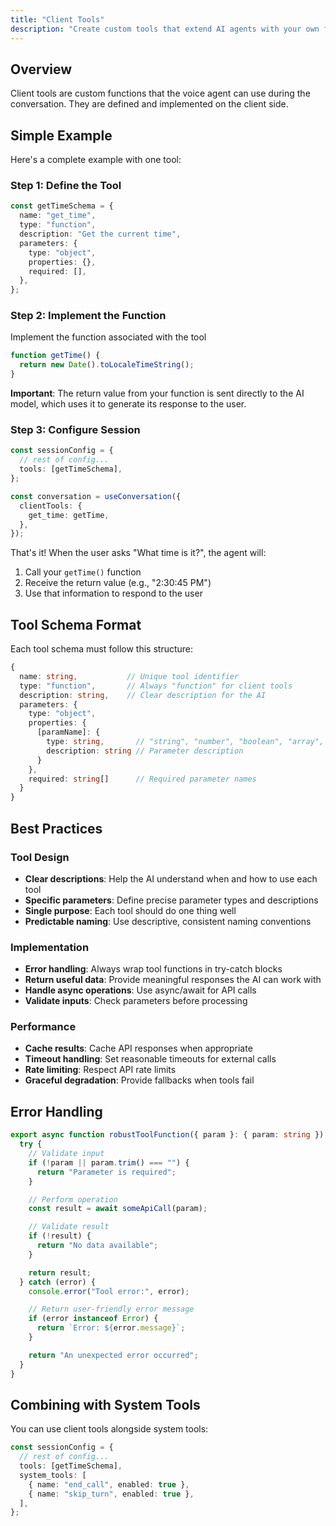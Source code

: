 ```yaml
---
title: "Client Tools"
description: "Create custom tools that extend AI agents with your own functions and APIs"
---
```


## Overview

Client tools are custom functions that the voice agent can use during the conversation. They are defined and implemented on the client side.

## Simple Example

Here's a complete example with one tool:

### Step 1: Define the Tool

```typescript
const getTimeSchema = {
  name: "get_time",
  type: "function",
  description: "Get the current time",
  parameters: {
    type: "object",
    properties: {},
    required: [],
  },
};
```

### Step 2: Implement the Function

Implement the function associated with the tool

```typescript
function getTime() {
  return new Date().toLocaleTimeString();
}
```

**Important**: The return value from your function is sent directly to the AI model, which uses it to generate its response to the user.

### Step 3: Configure Session

```typescript
const sessionConfig = {
  // rest of config...
  tools: [getTimeSchema],
};

const conversation = useConversation({
  clientTools: {
    get_time: getTime,
  },
});
```

That's it! When the user asks "What time is it?", the agent will:

1. Call your `getTime()` function
2. Receive the return value (e.g., "2:30:45 PM")
3. Use that information to respond to the user


## Tool Schema Format

Each tool schema must follow this structure:

```typescript
{
  name: string,           // Unique tool identifier
  type: "function",       // Always "function" for client tools
  description: string,    // Clear description for the AI
  parameters: {
    type: "object",
    properties: {
      [paramName]: {
        type: string,       // "string", "number", "boolean", "array", "object"
        description: string // Parameter description
      }
    },
    required: string[]      // Required parameter names
  }
}
````

## Best Practices

### Tool Design

- **Clear descriptions**: Help the AI understand when and how to use each tool
- **Specific parameters**: Define precise parameter types and descriptions
- **Single purpose**: Each tool should do one thing well
- **Predictable naming**: Use descriptive, consistent naming conventions

### Implementation

- **Error handling**: Always wrap tool functions in try-catch blocks
- **Return useful data**: Provide meaningful responses the AI can work with
- **Handle async operations**: Use async/await for API calls
- **Validate inputs**: Check parameters before processing

### Performance

- **Cache results**: Cache API responses when appropriate
- **Timeout handling**: Set reasonable timeouts for external calls
- **Rate limiting**: Respect API rate limits
- **Graceful degradation**: Provide fallbacks when tools fail

## Error Handling

```typescript
export async function robustToolFunction({ param }: { param: string }) {
  try {
    // Validate input
    if (!param || param.trim() === "") {
      return "Parameter is required";
    }

    // Perform operation
    const result = await someApiCall(param);

    // Validate result
    if (!result) {
      return "No data available";
    }

    return result;
  } catch (error) {
    console.error("Tool error:", error);

    // Return user-friendly error message
    if (error instanceof Error) {
      return `Error: ${error.message}`;
    }

    return "An unexpected error occurred";
  }
}
```

## Combining with System Tools

You can use client tools alongside system tools:

```typescript
const sessionConfig = {
  // rest of config...
  tools: [getTimeSchema],
  system_tools: [
    { name: "end_call", enabled: true },
    { name: "skip_turn", enabled: true },
  ],
};
```
